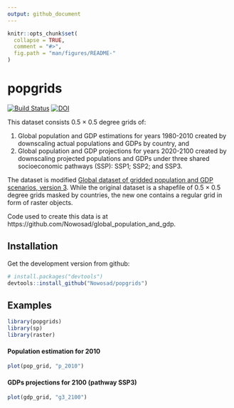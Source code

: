 ```yaml
---
output: github_document
---
```


<!-- README.md is generated from README.Rmd. Please edit that file -->

```r
knitr::opts_chunk$set(
  collapse = TRUE,
  comment = "#>",
  fig.path = "man/figures/README-"
)
```

# popgrids

[![Build Status](https://travis-ci.org/Nowosad/popgrids.png?branch=master)](https://travis-ci.org/Nowosad/popgrids)
[![DOI](https://zenodo.org/badge/DOI/10.5281/zenodo.1162868.svg)](https://doi.org/10.5281/zenodo.1162868)


This dataset consists 0.5 × 0.5 degree grids of: 

1. Global population and GDP estimations for years 1980-2010 created by downscaling actual populations and GDPs by country, and
2. Global population and GDP projections for years 2020-2100 created by downscaling projected populations and GDPs under three shared socioeconomic pathways (SSP): SSP1; SSP2; and SSP3.

The dataset is modified [Global dataset of gridded population and GDP scenarios, version 3](http://www.cger.nies.go.jp/gcp/population-and-gdp.html). 
While the original dataset is a shapefile of 0.5 × 0.5 degree grids masked by countries, the new one contains a regular grid in form of raster objects.

Code used to create this data is at https://github.com/Nowosad/global_population_and_gdp.

## Installation

Get the development version from github:

```r
# install.packages("devtools")
devtools::install_github("Nowosad/popgrids")
```

## Examples

```r
library(popgrids)
library(sp)
library(raster)
```

#### Population estimation for 2010

```r
plot(pop_grid, "p_2010")
```

#### GDPs projections for 2100 (pathway SSP3)

```r
plot(gdp_grid, "g3_2100")
```
